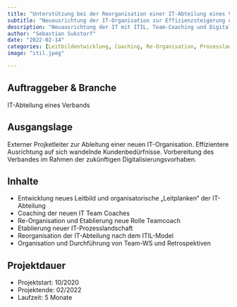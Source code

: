 ```yaml
---
title: "Unterstützung bei der Reorganisation einer IT-Abteilung eines Verbandes"
subtitle: "Neuausrichtung der IT-Organisation zur Effizienzsteigerung und Vorbereitung auf zukünftige Digitalisierungsvorhaben"
description: "Neuausrichtung der IT mit ITIL, Team-Coaching und Digitalisierungsstrategie für zukunftsorientierten Verband."
author: "Sebastian Sukstorf"
date: "2022-02-14"
categories: [Leitbildentwicklung, Coaching, Re-Organisation, Prozesslandschaft, ITIL-Modell, Team-Workshops, Retrospektiven]
image: "itil.jpeg"

---
```


## Auftraggeber & Branche

IT-Abteilung eines Verbands

## Ausgangslage

Externer Projketleiter zur Ableitung einer neuen IT-Organisation. Effizientere Ausrichtung auf sich wandelnde Kundenbedürfnisse. Vorbereitung des Verbandes im Rahmen der zukünftigen Digitalisierungsvorhaben.

## Inhalte

* Entwicklung neues Leitbild und organisatorische „Leitplanken“ der IT-Abteilung
* Coaching der neuen IT Team Coaches
* Re-Organisation und Etablierung neue Rolle Teamcoach
* Etablierung neuer IT-Prozesslandschaft 
* Reorganisation der IT-Abteilung nach dem ITIL-Model
* Organisation und Durchführung von Team-WS und Retrospektiven

## Projektdauer

- Projektstart: 10/2020
- Projektende: 02/2022
- Laufzeit: 5 Monate

